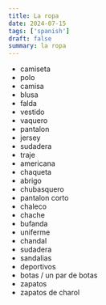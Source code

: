 ```yaml
---
title: La ropa
date: 2024-07-15
tags: ['spanish']
draft: false
summary: la ropa
---
```


- camiseta
- polo
- camisa
- blusa
- falda
- vestido
- vaquero
- pantalon
- jersey
- sudadera
- traje
- americana
- chaqueta
- abrigo
- chubasquero
- pantalon corto
- chaleco
- chache
- bufanda
- uniferme
- chandal
- sudadera
- sandalias
- deportivos
- botas / un par de botas
- zapatos
- zapatos de charol
